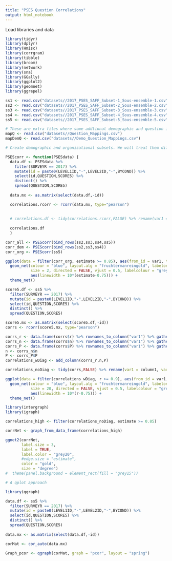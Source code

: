 ```yaml
---
title: "PSES Question Correlations"
output: html_notebook
---
```


Load libraries and data
```r
library(tidyr)
library(dplyr)
library(Hmisc)
library(corrgram)
library(tibble)
library(broom)
library(network)
library(sna)
library(GGally)
library(ggplot2)
library(geomnet)
library(ggrepel)

ss1 <- read.csv("datasets//2017_PSES_SAFF_Subset-1_Sous-ensemble-1.csv", na.strings = "9999")
ss2 <- read.csv("datasets//2017_PSES_SAFF_Subset-2_Sous-ensemble-2.csv", na.strings = "9999")
ss3 <- read.csv("datasets//2017_PSES_SAFF_Subset-3_Sous-ensemble-3.csv", na.strings = "9999")
ss4 <- read.csv("datasets//2017_PSES_SAFF_Subset-4_Sous-ensemble-4.csv", na.strings = "9999")
ss5 <- read.csv("datasets//2017_PSES_SAFF_Subset-5_Sous-ensemble-5.csv", na.strings = "9999")

# These are extra files where some addtional demographic and question information has been mapped
mapQ <- read.csv("datasets//Question_Mappings.csv")
mapDemQ <- read.csv("datasets//Demo_Question_Mappings.csv")


```


```r
# Create demographic and organizational subsets. We will treat them differently to procude unique.

PSEScorr <- function(PSESdata) {
  data.df <- PSESdata %>%
    filter(SURVEYR == 2017) %>%
    mutate(id = paste0(LEVEL1ID,"-",LEVEL2ID,"-",BYCOND)) %>%
    select(id,QUESTION,SCORE5) %>%
    distinct() %>%
    spread(QUESTION,SCORE5)
    
  data.mx <- as.matrix(select(data.df,-id))

  correlations.rcorr <- rcorr(data.mx, type="pearson")
  
  
  # correlations.df <- tidy(correlations.rcorr,FALSE) %>% rename(var1 = column1, var2 = column2)
  
  correlations.df
  }

corr_all <- PSEScorr(bind_rows(ss2,ss3,ss4,ss5))
corr_dem <- PSEScorr(bind_rows(ss2,ss3,ss4))
corr_org <- PSEScorr(ss5)

ggplot(data = filter(corr_org, estimate >= 0.85), aes(from_id = var1, to_id = var2)) +
  geom_net(colour = "blue", layout.alg = "fruchtermanreingold", labelon = TRUE, repel = TRUE,
           size = 2, directed = FALSE, vjust = 0.5, labelcolour = "grey60", ecolour = "grey40",
           aes(linewidth = 10*(estimate-0.75))) + 
  theme_net()

```

```r
score5.df <- ss5 %>%
  filter(SURVEYR == 2017) %>%
  mutate(id = paste0(LEVEL1ID,"-",LEVEL2ID,"-",BYCOND)) %>%
  select(id,QUESTION,SCORE5) %>%
  distinct() %>%
  spread(QUESTION,SCORE5)

score5.mx <- as.matrix(select(score5.df,-id))
corrs <- rcorr(score5.mx, type="pearson")

corrs_r <- data.frame(corrs$r) %>% rownames_to_column("var1") %>% gather(var2,r,-var1)
corrs_n <- data.frame(corrs$n) %>% rownames_to_column("var1") %>% gather(var2,n,-var1)
corrs_P <- data.frame(corrs$P) %>% rownames_to_column("var1") %>% gather(var2,P,-var1)
n <- corrs_n$n
P <- corrs_P$P
correlations_wDiag <- add_column(corrs_r,n,P)

correlations_noDiag <- tidy(corrs,FALSE) %>% rename(var1 = column1, var2 = column2)

ggplot(data = filter(correlations_wDiag, r >= 0.9), aes(from_id = var1, to_id = var2)) +
  geom_net(colour = "blue", layout.alg = "fruchtermanreingold", labelon = TRUE, repel = TRUE,
           size = 20, directed = FALSE, vjust = 0.5, labelcolour = "grey60", ecolour = "grey40",
           aes(linewidth = 10*(r-0.75))) + 
  theme_net()
```

```r
library(intergraph)
library(igraph)

correlations_high <- filter(correlations_noDiag, estimate >= 0.85)

corrNet <- graph_from_data_frame(correlations_high)

ggnet2(corrNet, 
       label.size = 3, 
       label = TRUE,
       label.color = "grey20",
       #edge.size = "estimate",
       color = "gold",
       size = "degree") 
#  theme(panel.background = element_rect(fill = "grey15"))
```


```r
# A qplot approach

library(qgraph)

data.df <- ss5 %>%
  filter(SURVEYR == 2017) %>%
  mutate(id = paste0(LEVEL1ID,"-",LEVEL2ID,"-",BYCOND)) %>%
  select(id,QUESTION,SCORE5) %>%
  distinct() %>%
  spread(QUESTION,SCORE5)
    
data.mx <- as.matrix(select(data.df,-id))

corMat <- cor_auto(data.mx)

Graph_pcor <- qgraph(corMat, graph = "pcor", layout = "spring")
```
